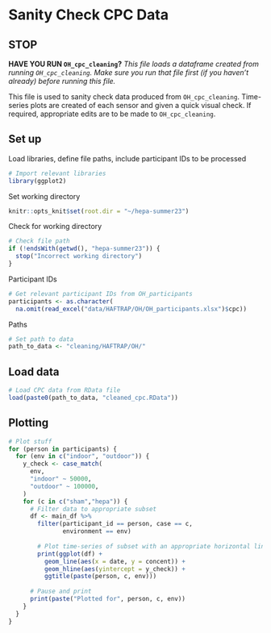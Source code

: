 # Sanity Check CPC Data

## STOP

**HAVE YOU RUN `OH_cpc_cleaning`?**
*This file loads a dataframe created from running `OH_cpc_cleaning`. Make sure you run that file first (if you haven't already) before running this file.*

This file is used to sanity check data produced from `OH_cpc_cleaning`. Time-series plots are created of each sensor and given a quick visual check. If required, appropriate edits are to be made to `OH_cpc_cleaning`.

## Set up
Load libraries, define file paths, include participant IDs to be processed
```r
# Import relevant libraries
library(ggplot2)
```

Set working directory
```r
knitr::opts_knit$set(root.dir = "~/hepa-summer23")
```

Check for working directory
```r
# Check file path
if (!endsWith(getwd(), "hepa-summer23")) {
  stop("Incorrect working directory")
}
```

Participant IDs
```r
# Get relevant participant IDs from OH_participants
participants <- as.character(
  na.omit(read_excel("data/HAFTRAP/OH/OH_participants.xlsx")$cpc))
```

Paths
```r
# Set path to data
path_to_data <- "cleaning/HAFTRAP/OH/"
```


## Load data
```r
# Load CPC data from RData file
load(paste0(path_to_data, "cleaned_cpc.RData"))
```

## Plotting
```r
# Plot stuff
for (person in participants) {
  for (env in c("indoor", "outdoor")) {
    y_check <- case_match(
      env,
      "indoor" ~ 50000,
      "outdoor" ~ 100000,
    )
    for (c in c("sham","hepa")) {
      # Filter data to appropriate subset
      df <- main_df %>%
        filter(participant_id == person, case == c, 
               environment == env)
      
        # Plot time-series of subset with an appropriate horizontal line
        print(ggplot(df) +
          geom_line(aes(x = date, y = concent)) +
          geom_hline(aes(yintercept = y_check)) +
          ggtitle(paste(person, c, env)))
      
      # Pause and print
      print(paste("Plotted for", person, c, env))
    }
  }
}
```

